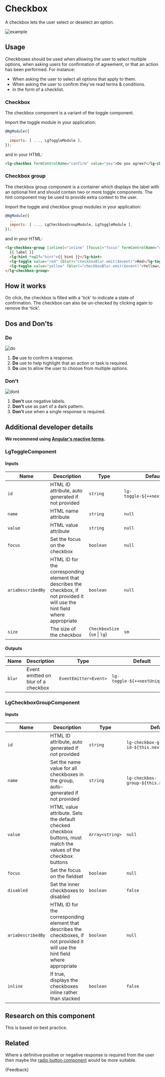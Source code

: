 
<Meta title="Components/Forms/Checkbox/Guide" />

# Checkbox

<p class="standfirst">A checkbox lets the user select or deselect an option.</p>

![example](docs/forms/checkbox/example.png)

## Usage

Checkboxes should be used when allowing the user to select multiple options, when asking users for confirmation of agreement, or that an action has been performed. For instance:

- When asking the user to select all options that apply to them.
- When asking the user to confirm they've read terms & conditions.
- In the form of a checklist.

### Checkbox

The checkbox component is a variant of the toggle component.

Import the toggle module in your application:

```js
@NgModule({
  ...
  imports: [ ..., LgToggleModule ],
});
```

and in your HTML:

```html
<lg-checkbox formControlName="confirm" value="yes">Do you agree?</lg-checkbox>
```

### Checkbox group

The checkbox group component is a container which displays the label with an optional hint and should contain two or more toggle components. The hint component may be used to provide extra context to the user.

Import the toggle and checkbox group modules in your application:

```js
@NgModule({
  ...
  imports: [ ..., LgCheckboxGroupModule, LgToggleModule ],
});
```

and in your HTML:

```html
<lg-checkbox-group [inline]="inline" [focus]="focus" formControlName="colors">
  {{ label }}
  <lg-hint *ngIf="hint">{{ hint }}</lg-hint>
  <lg-toggle value="red" (blur)="checkboxBlur.emit($event)">Red</lg-toggle>
  <lg-toggle value="yellow" (blur)="checkboxBlur.emit($event)">Yellow</lg-toggle>
</lg-checkbox-group>
```

## How it works

On click, the checkbox is filled with a 'tick' to indicate a state of confirmation. The checkbox can also be un-checked by clicking again to remove the 'tick'.

## Dos and Don'ts

### Do

![do](docs/forms/checkbox/do.png)

1. **Do** use to confirm a response.
2. **Do** use to help highlight that an action or task is required.
3. **Do** use to allow the user to choose from multiple options.

###  Don't

![dont](docs/forms/checkbox/dont.png)

1. **Don't** use negative labels.
2. **Don't** use as part of a dark pattern.
3. **Don't** use when a single response is required.

## Additional developer details

**We recommend using <a href="https://angular.io/guide/reactive-forms" target="_blank">Angular's reactive forms</a>.**

### LgToggleComponent

#### Inputs

| Name              | Description                                                                                                                     | Type                          | Default                       | Required |
|-------------------|---------------------------------------------------------------------------------------------------------------------------------|-------------------------------|-------------------------------|----------|
| `id`              | HTML ID attribute, auto generated if not provided                                                                               | `string`                      | `lg-toggle-${++nextUniqueId}` | No       |
| `name`            | HTML name attribute                                                                                                             | `string`                      | `null`                        | Yes      |
| `value`           | HTML value attribute                                                                                                            | `string`                      | `null`                        | Yes      |
| `focus`           | Set the focus on the checkbox                                                                                                   | `boolean`                     | `null`                        | No       |
| `ariaDescribedBy` | HTML ID for the corresponding element that describes the checkbox, if not provided it will use the hint field where appropriate | `boolean`                     | `null`                        | No       |
| `size`            | The size of the checkbox                                                                                                        | `CheckboxSize` (`sm` \| `lg`) | `sm`                          | No       |

#### Outputs

| Name   | Description                         | Type                  | Default                       | Required |
|--------|-------------------------------------|-----------------------|-------------------------------|----------|
| `blur` | Event emitted on blur of a checkbox | `EventEmitter<Event>` | `lg-toggle-${++nextUniqueId}` | No       |

### LgCheckboxGroupComponent

#### Inputs

| Name              | Description                                                                                                                       | Type            | Default                                     | Required |
|-------------------|-----------------------------------------------------------------------------------------------------------------------------------|-----------------|---------------------------------------------|----------|
| `id`              | HTML ID attribute, auto generated if not provided                                                                                 | `string`        | `lg-checkbox-group-id-${this.nextUniqueId}` | No       |
| `name`            | Set the name value for all checkboxes in the group, auto-generated if not provided                                                | `string`        | `lg-checkbox-group-${this.nextUniqueId}`    | No       |
| `value`           | HTML value attribute. Sets the default checked checkbox buttons, must match the values of the checkbox buttons                    | `Array<string>` | `null`                                      | No       |
| `focus`           | Set the focus on the fieldset                                                                                                     | `boolean`       | `null`                                      | No       |
| `disabled`        | Set the inner checkboxes to disabled                                                                                              | `boolean`       | `false`                                     | No       |
| `ariaDescribedBy` | HTML ID for the corresponding element that describes the checkboxes, if not provided it will use the hint field where appropriate | `boolean`       | `null`                                      | No       |
| `inline`          | If true, displays the checkboxes inline rather than stacked                                                                       | `boolean`       | `false`                                     | No       |

## Research on this component

This is based on best practice.

## Related

Where a definitive positive or negative response is required from the user then maybe the [radio button component](./?path=/docs/components-forms-radio-guide--page) would be more suitable.

<Markdown>{Feedback}</Markdown>
